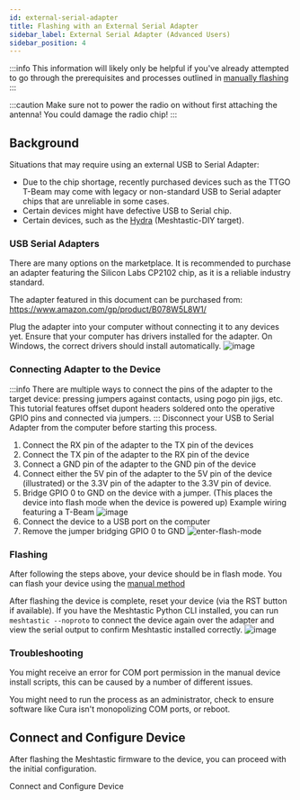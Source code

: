 ```yaml
---
id: external-serial-adapter
title: Flashing with an External Serial Adapter
sidebar_label: External Serial Adapter (Advanced Users)
sidebar_position: 4
---
```



:::info
This information will likely only be helpful if you've already attempted to go through the prerequisites and processes outlined in [manually flashing](/docs/getting-started/flashing-firmware/esp32/cli-script)
:::

:::caution
Make sure not to power the radio on without first attaching the antenna! You could damage the radio chip!
:::

## Background

Situations that may require using an external USB to Serial Adapter:

- Due to the chip shortage, recently purchased devices such as the TTGO T-Beam may come with legacy or non-standard USB to Serial adapter chips that are unreliable in some cases.
- Certain devices might have defective USB to Serial chip.
- Certain devices, such as the [Hydra](https://github.com/Hydra-Designs/project-hydra-meshtastic-pcb) (Meshtastic-DIY target).

### USB Serial Adapters

There are many options on the marketplace. It is recommended to purchase an adapter featuring the Silicon Labs CP2102 chip, as it is a reliable industry standard.

The adapter featured in this document can be purchased from:
https://www.amazon.com/gp/product/B078W5L8W1/

Plug the adapter into your computer without connecting it to any devices yet. Ensure that your computer has drivers installed for the adapter. On Windows, the correct drivers should install automatically.
![image](https://user-images.githubusercontent.com/9000580/168445869-f73667f5-0169-46fd-ae13-15c3abad31aa.png)

### Connecting Adapter to the Device

:::info
There are multiple ways to connect the pins of the adapter to the target device: pressing jumpers against contacts, using pogo pin jigs, etc. This tutorial features offset dupont headers soldered onto the operative GPIO pins and connected via jumpers.
:::
Disconnect your USB to Serial Adapter from the computer before starting this process.

1. Connect the RX pin of the adapter to the TX pin of the devices
2. Connect the TX pin of the adapter to the RX pin of the device
3. Connect a GND pin of the adapter to the GND pin of the device
4. Connect either the 5V pin of the adapter to the 5V pin of the device (illustrated) or the 3.3V pin of the adapter to the 3.3V pin of device.
5. Bridge GPIO 0 to GND on the device with a jumper. (This places the device into flash mode when the device is powered up)
   Example wiring featuring a T-Beam
   ![image](https://user-images.githubusercontent.com/9000580/168446438-d14f34a0-b92d-4716-87fd-e0c2927a35fd.png)
6. Connect the device to a USB port on the computer
7. Remove the jumper bridging GPIO 0 to GND
   ![enter-flash-mode](https://user-images.githubusercontent.com/9000580/168446974-c31d3e9c-3397-4cb1-90a4-91ef2e4d5fac.gif)

### Flashing

After following the steps above, your device should be in flash mode. You can flash your device using the [manual method](/docs/getting-started/flashing-firmware/esp32/cli-script)

After flashing the device is complete, reset your device (via the RST button if available).
If you have the Meshtastic Python CLI installed, you can run `meshtastic --noproto` to connect the device again over the adapter and view the serial output to confirm Meshtastic installed correctly.
![image](https://user-images.githubusercontent.com/9000580/168447159-71a6546a-f487-4bc2-86c1-4c489b2a8975.png)

### Troubleshooting

You might receive an error for COM port permission in the manual device install scripts, this can be caused by a number of different issues.

You might need to run the process as an administrator, check to ensure software like Cura isn't monopolizing COM ports, or reboot.

## Connect and Configure Device

After flashing the Meshtastic firmware to the device, you can proceed with the initial configuration.

<div className="indexCtasBody">
  <Link
    className={"button button--outline button--lg cta--button"}
    to={"/docs/getting-started/initial-config"}
  >
    Connect and Configure Device
  </Link>
</div>
